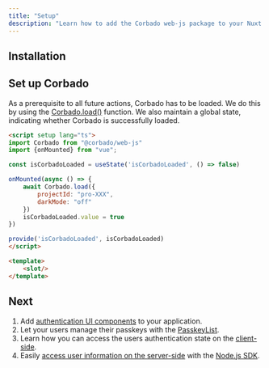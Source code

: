 ```yaml
---
title: "Setup"
description: "Learn how to add the Corbado web-js package to your Nuxt.js application."
---
```



## Installation

<Installation />

## Set up Corbado

As a prerequisite to all future actions, Corbado has to be loaded.
We do this by using the [Corbado.load()](/fullstack-integration/nuxt-js) function.
We also maintain a global state, indicating whether Corbado is successfully loaded.

```html layouts/default.vue
<script setup lang="ts">
import Corbado from "@corbado/web-js"
import {onMounted} from "vue";

const isCorbadoLoaded = useState('isCorbadoLoaded', () => false)

onMounted(async () => {
    await Corbado.load({
        projectId: "pro-XXX",
        darkMode: "off"
    })
    isCorbadoLoaded.value = true
})

provide('isCorbadoLoaded', isCorbadoLoaded)
</script>

<template>
    <slot/>
</template>
```

<CorbadoProviderReference isWebJS={true} />

## Next

1. Add [authentication UI components](/fullstack-integration/nuxt-js/corbadoauth) to your application.
2. Let your users manage their passkeys with the [PasskeyList](/fullstack-integration/nuxt-js/passkeylist).
3. Learn how you can access the users authentication state on the [client-side](/fullstack-integration/nuxt-js/authentication-state-client).
4. Easily [access user information on the server-side](/fullstack-integration/nuxt-js/authentication-state-server)
with the [Node.js SDK](/backend-integration/node-js-sdk).